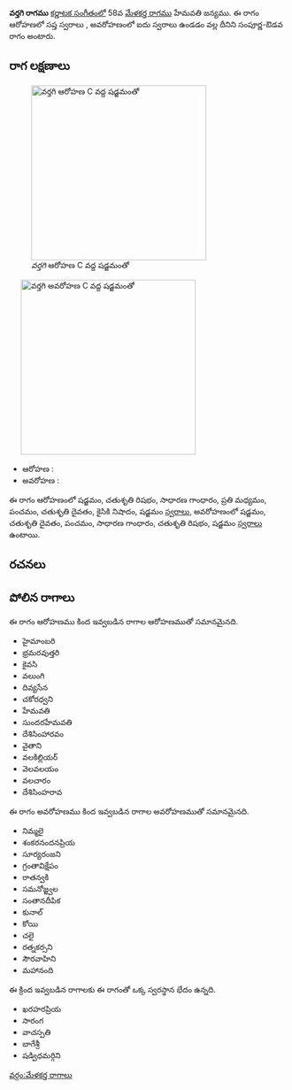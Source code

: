 {{Infobox ragam
	| name          	= వర్తగి
	| synonym	    	= 
	| mela          	= 
	| chakra        	= 
	| janaka        	= 
	| type          	= సంపూర్ణ-ఔడవ
	| arohanam      	= {{svaraC|S|R2|G2|M2|P|D2|N2|S'}} 
	| avarohanam    	= {{svaraC|S'|D2|P|G2|R2|S}}
	| jeeva         	=
	| chhaya        	=
	| nyasa         	=
	| vishesha      	= 
	| equivalent  		= 
}}
{{కర్ణాటక సంగీత రాగాలు}}
'''వర్తగి రాగము''' [[కర్ణాటక సంగీతం]]లో 58వ [[మేళకర్త రాగము]] హేమవతి జన్యము.  ఈ రాగం ఆరోహణలో సప్త స్వరాలు , అవరోహణంలో ఐదు స్వరాలు ఉండడం వల్ల దీనిని సంపూర్ణ-ఔడవ రాగం అంటారు.


==రాగ లక్షణాలు==
[[Image:vartagi_ar_kb2wiki.png|thumb|right|316px|''వర్తగి'' ఆరోహణ C వద్ద షడ్జమంతో]]
	[[Image:vartagi_av_kb2wiki.png|thumb|right|316px|''వర్తగి'' అవరోహణ C వద్ద షడ్జమంతో]]

* ఆరోహణ : {{svaraC|S|R2|G2|M2|P|D2|N2|S'}} 
* అవరోహణ : {{svaraC|S'|D2|P|G2|R2|S}}

ఈ రాగం ఆరోహణంలో షడ్జమం, చతుశృతి రిషభం, సాధారణ  గాంధారం, ప్రతి మధ్యమం, పంచమం, చతుశృతి దైవతం, కైసికి నిషాదం, షడ్జమం [[స్వరాలు]], అవరోహణంలో షడ్జమం, చతుశృతి దైవతం, పంచమం, సాధారణ  గాంధారం, చతుశృతి రిషభం, షడ్జమం [[స్వరాలు]] ఉంటాయి.

==రచనలు==



==పోలిన రాగాలు==
ఈ రాగం ఆరోహణము కింద ఇవ్వబడిన రాగాల ఆరోహణముతో సమానమైనది.
* హైమాంబరి
* భ్రమరవుత్తరి
* కైవసి
* వలుంగి
* దివ్యసేన
* చకోరధ్వని
* హేమవతి
* సుందరహేమవతి
* దేశిసింహారవం
* వైతాని
* వలకిల్లియర్
* వెలవలయం
* వలచారం
* దేశిసింహరావ

ఈ రాగం అవరోహణము కింద ఇవ్వబడిన రాగాల అవరోహణముతో సమానమైనది.
* నిమ్మలై
* శంకరనందనప్రియ
* సూర్యరంజని
* గ్రంతావిక్షేపం
* రాతన్వకి
* సమనోజ్జ్వల
* సంతానదీపిక
* కునాల్
* కోయి
*  చలై
* రత్నకర్సని
* సౌరవాహిని
* మహానంది

ఈ క్రింద ఇవ్వబడిన రాగాలకు ఈ రాగంతో ఒక్క స్వరస్థాన భేదం ఉన్నది.
* ఖరహరప్రియ
* సారంగ
* వాచస్పతి
* బాగేశ్రీ
*  షడ్విధమర్గిని



[[వర్గం:మేళకర్త రాగాలు]]